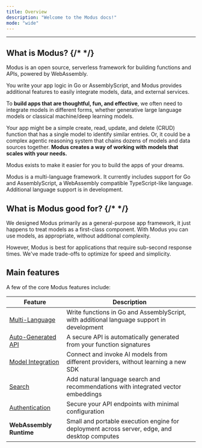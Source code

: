 ```yaml
---
title: Overview
description: "Welcome to the Modus docs!"
mode: "wide"
---
```


---

## What is Modus? {/* <!-- vale Google.Contractions = NO --> */}

Modus is an open source, serverless framework for building functions and APIs,
powered by WebAssembly.

You write your app logic in Go or AssemblyScript, and Modus provides additional
features to easily integrate models, data, and external services.

To **build apps that are thoughtful, fun, and effective**, we often need to
integrate models in different forms, whether generative large language models or
classical machine/deep learning models.

Your app might be a simple create, read, update, and delete (CRUD) function that
has a single model to identify similar entries. Or, it could be a complex
agentic reasoning system that chains dozens of models and data sources together.
**Modus creates a way of working with models that scales with your needs.**

Modus exists to make it easier for you to build the apps of your dreams.

<Note>
  Modus is a multi-language framework. It currently includes support for Go and
  AssemblyScript, a WebAssembly compatible TypeScript-like language. Additional
  language support is in development.
</Note>

## What is Modus good for? {/* <!-- vale Google.Contractions = NO --> */}

We designed Modus primarily as a general-purpose app framework, it just happens
to treat models as a first-class component. With Modus you can use models, as
appropriate, without additional complexity.

However, Modus is best for applications that require sub-second response times.
We've made trade-offs to optimize for speed and simplicity.

## Main features

A few of the core Modus features include:

| Feature                                     | Description                                                                                  |
| ------------------------------------------- | -------------------------------------------------------------------------------------------- |
| [Multi-Language](/modus/project-structure)  | Write functions in Go and AssemblyScript, with additional language support in development    |
| [Auto-Generated API](/modus/api-generation) | A secure API is automatically generated from your function signatures                        |
| [Model Integration](/modus/model-invoking)  | Connect and invoke AI models from different providers, without learning a new SDK            |
| [Search](/modus/search)                     | Add natural language search and recommendations with integrated vector embeddings            |
| [Authentication](/modus/authentication)     | Secure your API endpoints with minimal configuration                                         |
| **WebAssembly Runtime**                     | Small and portable execution engine for deployment across server, edge, and desktop computes |
